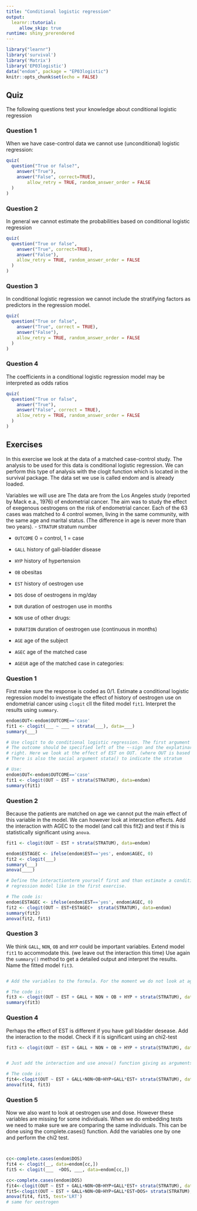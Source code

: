 ```yaml
---
title: "Conditional logistic regression"
output: 
  learnr::tutorial:
     allow_skip: true
runtime: shiny_prerendered
---
```


```r
library("learnr")
library('survival')
library('Matrix')
library('EP03logistic')
data("endom", package = "EP03logistic")
knitr::opts_chunk$set(echo = FALSE)
```


## Quiz

The following questions test your knowledge about conditional logistic regression

### Question 1

When we have case-control data we cannot use (unconditional) logistic regression:
```r
quiz(
  question("True or false?",
    answer("True"),
    answer("False", correct=TRUE),
        allow_retry = TRUE, random_answer_order = FALSE
  )
)
```

### Question 2

In general we cannot estimate the probabilities based on conditional logistic regression
```r
quiz(
  question("True or false",
    answer("True", correct=TRUE),
    answer("False"),
    allow_retry = TRUE, random_answer_order = FALSE
  )
)
```

### Question 3

In conditional logistic regression we cannot include the stratifying factors as predictors in the regression model.
```r
quiz(
  question("True or false",
    answer("True", correct = TRUE),
    answer("False"),
    allow_retry = TRUE, random_answer_order = FALSE
  )
)
```

### Question 4

The coefficients in a conditional logistic regression model may be interpreted as odds ratios
```r
quiz(
  question("True or false",
    answer("True"),
    answer("False", correct = TRUE),
    allow_retry = TRUE, random_answer_order = FALSE
  )
)
```

## Exercises

In this exercise we look at the data of a matched case-control study. The analysis to be used for this data is conditional logistic regression. We can perform this type of analysis with the clogit function which is located in the survival package. The data set we use is called endom and is already loaded.

Variables we will use are
The data are from the Los Angeles study (reported by Mack e.a., 1976) of endometrial
cancer. The aim was to study the effect of exegenous oestrogens on the risk of
endometrial cancer. Each of the 63 cases was matched to 4 control women, living in the
same community, with the same age and marital status. (The difference in age is never
more than two years).
- `STRATUM` stratum number

- `OUTCOME` 0 = control, 1 = case

- `GALL` history of gall-bladder disease 

- `HYP` history of hypertension 

- `OB` obesitas 

- `EST` history of oestrogen use 

- `DOS` dose of oestrogens in mg/day 

- `DUR` duration of oestrogen use in months 

- `NON` use of other drugs: 

- `DURATION`  duration of oestrogen use (continuous in months)

- `AGE` age of the subject

- `AGEC` age of the matched case

- `AGEGR` age of the matched case in categories: 

### Question 1

First make sure the response is coded as 0/1. Estimate a conditional logistic regression model to investigate the effect of history of oestrogen use on endometrial cancer  using `clogit` cll the fiited model `fit1`. Interpret the results using `summary`.

```r
endom$OUT<-endom$OUTCOME=='case'
fit1 <- clogit(___ ~ ___ + strata(___), data=___)
summary(___)

```
```r
# Use clogit to do conditional logistic regression. The first argument is the model formula
# The outcome should be specified left of the ~-sign and the explatinary variables go on the 
# right. Here we look at the effect of EST on OUT. (where OUT is based on outcome).
# There is also the sacial argument stata() to indicate the stratum
```
```r
# Use:
endom$OUT<-endom$OUTCOME=='case'
fit1 <- clogit(OUT ~ EST + strata(STRATUM), data=endom)
summary(fit1)
```

### Question 2

Because the patients are matched on age we cannot put the main effect of this variable in the model.  We can however look at interaction effects. Add the interaction with AGEC to the model (and call this fit2) and test if this is statistically significant using `anova`.


```r
fit1 <- clogit(OUT ~ EST + strata(STRATUM), data=endom)
```

```r
endom$ESTAGEC <- ifelse(endom$EST=='yes', endom$AGEC, 0)
fit2 <- clogit(___)
summary(___)
anova(____)

```

```r
# Define the interactionterm yourself first and than estimate a conditional logistic
# regression model like in the first exercise.
```
```r
# The code is:
endom$ESTAGEC <- ifelse(endom$EST=='yes', endom$AGEC, 0)
fit2 <- clogit(OUT ~ EST+ESTAGEC+  strata(STRATUM), data=endom)
summary(fit2)
anova(fit2, fit1)
```

### Question 3

We think  `GALL`, `NON`, `OB` and `HYP` could be important variables. Extend model `fit1` to accommodate this. (we leave out the interaction this time) Use again the `summary()` method to get a detailed output and 
interpret the results. Name the fitted model `fit3`.

```r

```

```r
# Add the variables to the formula. For the moment we do not look at age. 
```
```r
# The code is:
fit3 <- clogit(OUT ~ EST + GALL + NON + OB + HYP + strata(STRATUM), data = endom)
summary(fit3)
```

### Question 4

Perhaps the effect of EST is different if you have gall bladder desease. Add the interaction to the model. Check if it is significant using an chi2-test

```r
fit3 <- clogit(OUT ~ EST + GALL + NON + OB + HYP + strata(STRATUM), data = endom)
```

```r

```

```r
# Just add the interaction and use anova() function giving as arguments the two models
```

```r
# The code is:
fit4<-clogit(OUT ~ EST + GALL+NON+OB+HYP+GALL*EST+ strata(STRATUM), data=endom)
anova(fit4, fit3)
```

### Question 5

Now we also want to look at oestrogen use and dose. However these variables are missing for some individuals. When we do embedding tests we need to make sure we are comparing the same 
individuals. This can be done using the complete.cases() function.
Add the variables one by one and perform the chi2 test.

```r

```

```r

```

```r
cc<-complete.cases(endom$DOS)
fit4 <- clogit(__, data=endom[cc,])
fit5 <- clogit(___  +DOS, ___, data=endom[cc,])
```
```r
cc<-complete.cases(endom$DOS)
fit4<-clogit(OUT ~ EST + GALL+NON+OB+HYP+GALL*EST+ strata(STRATUM), data=endom[cc,])
fit5<-clogit(OUT ~ EST + GALL+NON+OB+HYP+GALL*EST+DOS+ strata(STRATUM), data=endom[cc,])
anova(fit4, fit5, test='LRT')
# same for oestrogen
```
